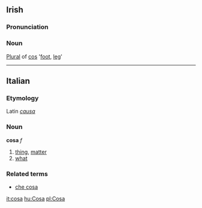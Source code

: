 ==Irish==
===Pronunciation===
{{IPA|[ˈkosə]}}
===Noun===
[[Plural]] of [[cos#Irish|cos]] '[[foot]], [[leg]]'

----

==Italian==
===Etymology===
Latin ''[[causa]]''
===Noun===
'''cosa''' ''f''

# [[thing]], [[matter]]
# [[what]]

===Related terms===
*[[che cosa]]

[[it:cosa]]
[[hu:Cosa]]
[[pl:Cosa]]